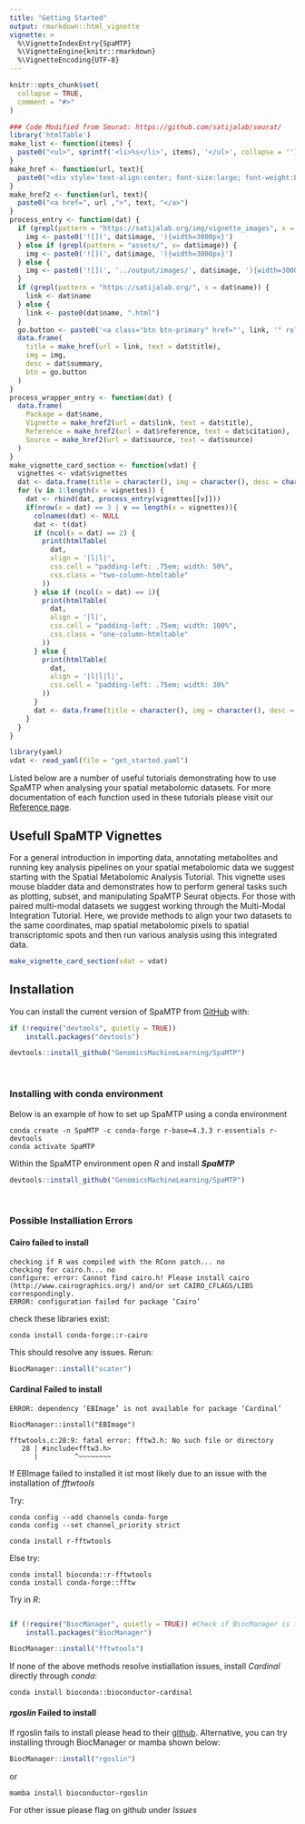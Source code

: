 ```yaml
---
title: "Getting Started"
output: rmarkdown::html_vignette
vignette: >
  %\VignetteIndexEntry{SpaMTP}
  %\VignetteEngine{knitr::rmarkdown}
  %\VignetteEncoding{UTF-8}
---
```


```r
knitr::opts_chunk$set(
  collapse = TRUE,
  comment = "#>"
)
```

```r
### Code Modified from Seurat: https://github.com/satijalab/seurat/
library('htmlTable')
make_list <- function(items) {
  paste0("<ul>", sprintf('<li>%s</li>', items), '</ul>', collapse = '')
}
make_href <- function(url, text){
  paste0("<div style='text-align:center; font-size:large; font-weight:bold'><a href=", url ,">", text, "</a></div>")
}
make_href2 <- function(url, text){
  paste0("<a href=", url ,">", text, "</a>")
}
process_entry <- function(dat) {
  if (grepl(pattern = "https://satijalab.org/img/vignette_images", x = dat$image)) {
    img <- paste0('![](', dat$image, '){width=3000px}')
  } else if (grepl(pattern = "assets/", x= dat$image)) {
    img <- paste0('![](', dat$image, '){width=3000px}') 
  } else {
    img <- paste0('![](', '../output/images/', dat$image, '){width=3000px}')
  }
  if (grepl(pattern = "https://satijalab.org/", x = dat$name)) {
    link <- dat$name
  } else {
    link <- paste0(dat$name, ".html")
  }
  go.button <- paste0('<a class="btn btn-primary" href="', link, '" role="button" style="width:100%">GO</a>')
  data.frame(
    title = make_href(url = link, text = dat$title),
    img = img,
    desc = dat$summary,
    btn = go.button
  )
}
process_wrapper_entry <- function(dat) {
  data.frame(
    Package = dat$name,
    Vignette = make_href2(url = dat$link, text = dat$title),
    Reference = make_href2(url = dat$reference, text = dat$citation),
    Source = make_href2(url = dat$source, text = dat$source)
  )
}
make_vignette_card_section <- function(vdat) {
  vignettes <- vdat$vignettes
  dat <- data.frame(title = character(), img = character(), desc = character())
  for (v in 1:length(x = vignettes)) {
    dat <- rbind(dat, process_entry(vignettes[[v]]))
    if(nrow(x = dat) == 3 | v == length(x = vignettes)){
      colnames(dat) <- NULL
      dat <- t(dat)
      if (ncol(x = dat) == 2) {
        print(htmlTable(
          dat, 
          align = '|l|l|', 
          css.cell = "padding-left: .75em; width: 50%", 
          css.class = "two-column-htmltable"
        ))
      } else if (ncol(x = dat) == 1){
        print(htmlTable(
          dat, 
          align = '|l|', 
          css.cell = "padding-left: .75em; width: 100%", 
          css.class = "one-column-htmltable"
        ))
      } else {
        print(htmlTable(
          dat, 
          align = '|l|l|l|', 
          css.cell = "padding-left: .75em; width: 30%"
        ))
      }
      dat <- data.frame(title = character(), img = character(), desc = character())
    }
  }
}
```

```r
library(yaml)
vdat <- read_yaml(file = "get_started.yaml")
```

```{=html}
<style>
.two-column-htmltable {
  width: 66.666%;
}
.one-column-htmltable {
  width: 33.333%;
}

</style>
```

Listed below are a number of useful tutorials demonstrating how to use SpaMTP when analysing your spatial metabolomic datasets. For more documentation of each function used in these tutorials please visit our [Reference page](../reference/index.html).


## Usefull SpaMTP Vignettes

For a general introduction in importing data, annotating metabolites and running key analysis pipelines on your spatial metabolomic data we suggest starting with the Spatial Metabolomic Analysis Tutorial. This vignette uses mouse bladder data and demonstrates how to perform general tasks such as plotting, subset, and manipulating SpaMTP Seurat objects. For those with paired multi-modal datasets we suggest working through the Multi-Modal Integration Tutorial. Here, we provide methods to align your two datasets to the same coordinates, map spatial metabolomic pixels to spatial transcriptomic spots and then run various analysis using this integrated data. 

```r
make_vignette_card_section(vdat = vdat)
```


## Installation

You can install the current version of SpaMTP from
[GitHub](https://github.com/) with:

``` r
if (!require("devtools", quietly = TRUE))
    install.packages("devtools")

devtools::install_github("GenomicsMachineLearning/SpaMTP")
```
<br>

### Installing with conda environment

Below is an example of how to set up SpaMTP using a conda environment

``` console
conda create -n SpaMTP -c conda-forge r-base=4.3.3 r-essentials r-devtools
conda activate SpaMTP
```

Within the SpaMTP environment open *R* and install ***SpaMTP***

``` r
devtools::install_github("GenomicsMachineLearning/SpaMTP")
```

<br>

### Possible Installiation Errors

#### Cairo failed to install

``` console
checking if R was compiled with the RConn patch... no
checking for cairo.h... no
configure: error: Cannot find cairo.h! Please install cairo (http://www.cairographics.org/) and/or set CAIRO_CFLAGS/LIBS correspondingly.
ERROR: configuration failed for package ‘Cairo’
```

check these libraries exist:

``` console
conda install conda-forge::r-cairo
```

This should resolve any issues. Rerun:

``` r
BiocManager::install("scater")
```

#### Cardinal Failed to install

``` console
ERROR: dependency ‘EBImage’ is not available for package ‘Cardinal’

BiocManager::install("EBImage")

fftwtools.c:28:9: fatal error: fftw3.h: No such file or directory
   28 | #include<fftw3.h>
      |         ^~~~~~~~~
```

If EBImage failed to installed it ist most likely due to an issue with the installation of *fftwtools*

Try:

``` console
conda config --add channels conda-forge
conda config --set channel_priority strict

conda install r-fftwtools
```

Else try:

``` console
conda install bioconda::r-fftwtools
conda install conda-forge::fftw
```

Try in *R*:

```r

if (!require("BiocManager", quietly = TRUE)) #Check if BiocManager is installed
    install.packages("BiocManager")

BiocManager::install("fftwtools")

```

If none of the above methods resolve instiallation issues, install *Cardinal* directly through *conda*:

``` console
conda install bioconda::bioconductor-cardinal  
```

#### *rgoslin* Failed to install

If rgoslin fails to install please head to their [github](https://github.com/lifs-tools/rgoslin). Alternative, you can try installing through BiocManager or mamba shown below:

```r
BiocManager::install("rgoslin")
```
or
```console
mamba install bioconductor-rgoslin
```

For other issue please flag on github under *Issues*



